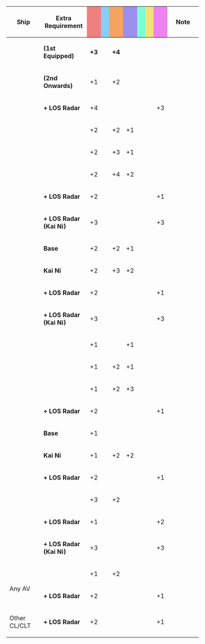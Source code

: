 {|class="wikitable" style="width:100%; text-align: center; vertical-align: middle;"
|-
! style="width: 20%;" | Ship
! style="width: 25%;" | Extra Requirement
! style="width: 5%; background-color: lightcoral;" | {{Firepower}}
! style="width: 5%; background-color: lightskyblue;" | {{Torpedo}}
! style="width: 5%; background-color: sandybrown;" | {{AA}}
! style="width: 5%; background-color: #9C8FEE;" | {{ASW}}
! style="width: 5%; background-color: #7fffd4;" | {{LOS}}
! style="width: 5%; background-color: #F2E279;" | {{Armor}}
! style="width: 5%; background-color: violet;" | {{Evasion}}
! style="width: 20%;" | Note
|-
! rowspan="3"|{{ShipLink|Matsu/|text=Matsu-class}}
| style="text-align:left;" | '''(1st Equipped)'''
| '''+3''' || || '''+4''' || || || || 
| rowspan="3" style="text-align:left;" |
|-
| style="text-align:left;" | '''(2nd Onwards)'''
| +1 || || +2 || || || ||
|-
| style="text-align:left;" | '''+ LOS Radar'''
| +4 || || || || || || +3
|-
! rowspan="5"|{{ShipLink|Yura/Kai Ni|Yura/Kai|Yura|text=Yura}}
| style="text-align:left;" |'''{{ShipLink|Yura|text=Base}}'''
| +2 || || +2 || +1 || || || 
| style="text-align:left;" | 
|-
| style="text-align:left;" | '''{{ShipLink|Yura/Kai|text=Kai}}'''
| +2 || || +3 || +1 || || || 
| style="text-align:left;" | 
|-
| style="text-align:left;" | '''{{ShipLink|Yura/Kai Ni|text=Kai Ni}}'''
| +2 || || +4 || +2 || || || 
| style="text-align:left;" | 
|-
| style="text-align:left;" | '''+ LOS Radar''' 
| +2 || || || || || || +1
| style="text-align:left;" | 
|-
| style="text-align:left;" | '''+ LOS Radar (Kai Ni)''' 
| +3 || || || || || ||+3 
| style="text-align:left;" | 
|-
! rowspan="4"|{{ShipLink|Kinu}}<br />{{ShipLink|Naka}}<br />{{ShipLink|Isuzu}}
| style="text-align:left;" | '''Base'''
| +2 || || +2 || +1 || || || 
| style="text-align:left;" | 
|-
| style="text-align:left;" | '''Kai Ni'''
| +2 || || +3 || +2 || || || 
| style="text-align:left;" | 
|-
| style="text-align:left;" | '''+ LOS Radar''' 
| +2 || || || || || || +1
| style="text-align:left;" | 
|-
| style="text-align:left;" | '''+ LOS Radar (Kai Ni)''' 
| +3 || || || || || ||+3 
| style="text-align:left;" | 
|-
! rowspan="4"|{{ShipLink|Yuubari/Kai Ni|Yuubari/Kai Ni Toku|Yuubari/Kai Ni D}}
| style="text-align:left;" | '''{{ShipLink|Yuubari|Yuubari/Kai|text=Base or Kai}}'''
| +1 || || || +1 || || || 
| style="text-align:left;" | 
|-
| style="text-align:left;" | '''{{ShipLink|Yuubari/Kai Ni|Yuubari/Kai Ni Toku|text=Kai Ni or Toku}}'''
| +1 || || +2 || +1 || || || 
| style="text-align:left;" | 
|-
| style="text-align:left;" | '''{{ShipLink|Yuubari/Kai Ni D|text=Kai Ni D}}'''
| +1 || || +2 || +3 || || ||
| style="text-align:left;" | 
|-
| style="text-align:left;" | '''+ LOS Radar''' 
| +2 || || || || || || +1
| style="text-align:left;" | 
|-
! rowspan="3"|{{ShipLink|Tenryuu|Tatsuta|text=Tenryuu-class}}
| style="text-align:left;" | '''Base'''
| +1 || || || || || || 
| style="text-align:left;" | 
|-
| style="text-align:left;" | '''Kai Ni'''
| +1 || || +2 || +2 || || || 
| style="text-align:left;" | 
|-
| style="text-align:left;" | '''+ LOS Radar''' 
| +2 || || || || || || +1
| style="text-align:left;" | 
|-
! rowspan="3"|{{ShipLink|Kitakami}}<br />{{ShipLink|Ooi}}
| style="text-align:left;" | 
| +3 || || +2 || || || || 
| style="text-align:left;" | 
|-
| style="text-align:left;" | '''+ LOS Radar''' 
| +1 || || || || || || +2
| style="text-align:left;" | 
|-
| style="text-align:left;" | '''+ LOS Radar (Kai Ni)''' 
| +3 || || || || || || +3
| style="text-align:left;" | 
|-
! rowspan="2"|{{ShipLink|Katori|Kashima|text=Katori-class}}<br />Any AV
| style="text-align:left;" | 
| +1 || || +2 || || || || 
| style="text-align:left;" | 
|-
| style="text-align:left;" | '''+ LOS Radar''' 
| +2 || || || || || || +1
| style="text-align:left;" | 
|-
! Other CL/CLT
| style="text-align:left;" | '''+ LOS Radar''' 
| +2 || || || || || || +1
| style="text-align:left;" | 
|}